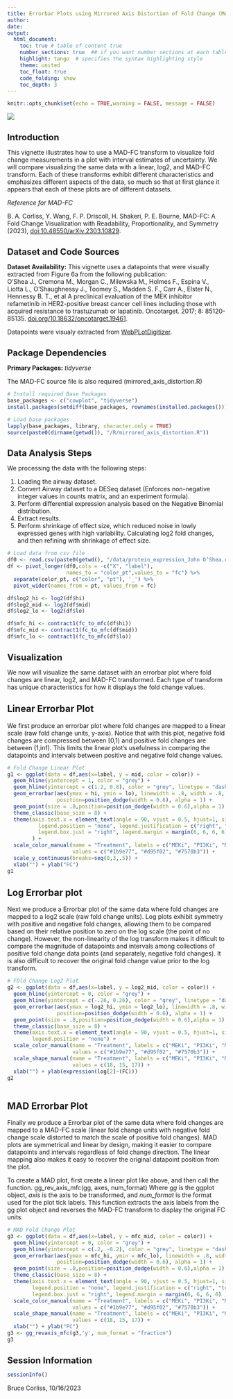 ```yaml
---
title: Errorbar Plots using Mirrored Axis Distortion of Fold Change (MAD-FC) Transform
author: 
date: 
output: 
  html_document:
    toc: true # table of content true
    number_sections: true  ## if you want number sections at each table header
    highlight: tango  # specifies the syntax highlighting style
    theme: united 
    toc_float: true
    code_folding: show
    toc_depth: 3  
---
```


<style type="text/css">
h1.title { font-size: 24px;}
h1 {font-size: 20px;}
</style>


```r
knitr::opts_chunk$set(echo = TRUE,warning = FALSE, message = FALSE)

```

![](../media/cover.JPG)

# Introduction

This vignette illustrates how to use a MAD-FC transform to visualize fold change measurements in a plot with interval estimates of uncertainty. We will compare visualizing the same data with a linear, log2, and MAD-FC transform. Each of these transforms exhibit different characteristics and emphasizes different aspects of the data, so much so that at first glance it appears that each of these plots are of different datasets.


_Reference for MAD-FC_

B. A. Corliss, Y. Wang, F. P. Driscoll, H. Shakeri, P. E. Bourne, MAD-FC: A Fold Change Visualization with Readability, Proportionality, and Symmetry (2023), [doi:10.48550/arXiv.2303.10829](doi:10.48550/arXiv.2303.10829).

# Dataset and Code Sources

__Dataset Availability:__ This vignette uses a datapoints that were visually extracted from Figure 6a from the following publication:  
O’Shea J., Cremona M., Morgan C., Milewska M., Holmes F., Espina V., Liotta L., O’Shaughnessy J., Toomey S., Madden S. F., Carr A., Elster N., Hennessy B. T., et al A preclinical evaluation of the MEK inhibitor refametinib in HER2-positive breast cancer cell lines including those with acquired resistance to trastuzumab or lapatinib. Oncotarget. 2017; 8: 85120-85135. [doi.org/10.18632/oncotarget.19461](doi.org/10.18632/oncotarget.19461).

Datapoints were visualy extracted from [WebPLotDigitizer](https://automeris.io/WebPlotDigitizer/).

# Package Dependencies
__Primary Packages:__ *tidyverse*

The MAD-FC source file is also required (mirrored_axis_distortion.R)


```r
# Install required Base Packages
base_packages <- c("cowplot", "tidyverse")
install.packages(setdiff(base_packages, rownames(installed.packages())))  

# Load base packages
lapply(base_packages, library, character.only = TRUE)
source(paste0(dirname(getwd()), "/R/mirrored_axis_distortion.R"))
```
  
# Data Analysis Steps

We processing the data with the following steps:

1. Loading the airway dataset.
2. Convert Airway dataset to a DESeq dataset (Enforces non-negative integer values in counts matrix, and an experiment formula).
2. Perform differential expression analysis based on the Negative Binomial distribution.
3. Extract results.
4. Perform shrinkage of effect size, which reduced noise in lowly expressed genes with high variability.
Calculating log2 fold changes, and then refining with shrinkage of effect size.

```r
# Load data from csv file
df0 <- read.csv(paste0(getwd(), "/data/protein_expression_John O’Shea.csv"))
df <- pivot_longer(df0,cols = -c("X", "label"), 
                   names_to = "color_pt",values_to = "fc") %>% 
  separate(color_pt, c("color", "pt"), '_') %>%
  pivot_wider(names_from = pt, values_from = fc)

df$log2_hi <- log2(df$hi)
df$log2_mid <- log2(df$mid)
df$log2_lo <- log2(df$lo)

df$mfc_hi <- contract1(fc_to_mfc(df$hi))
df$mfc_mid <- contract1(fc_to_mfc(df$mid))
df$mfc_lo <- contract1(fc_to_mfc(df$lo))

```
  

# Visualization
  
  
We now will visualize the same dataset with an errorbar plot where fold changes are linear, log2, and MAD-FC transformed. Each type of transform has unique characteristics for how it displays the fold change values.

## Linear Errorbar Plot

We first produce an errorbar plot where fold changes are mapped to a linear scale (raw fold change units, y-axis). Notice that with this plot, negative fold changes are compressed between [0,1) and positive fold changes are between (1,inf). This limits the linear plot's usefulness in comparing the datapoints and intervals between positive and negative fold change values.

```r
# Fold Change Linear Plot
g1 <- ggplot(data = df,aes(x=label, y = mid, color = color)) +
  geom_hline(yintercept = 1, color = "grey") +
  geom_hline(yintercept = c(1.2, 0.8), color = "grey", linetype = "dashed") +
  geom_errorbar(aes(ymax = hi, ymin = lo), linewidth = .8, width = .8, 
                position=position_dodge(width = 0.6), alpha = 1) + 
  geom_point(size = .8,position=position_dodge(width = 0.6),alpha = 1) +
  theme_classic(base_size = 8) + 
  theme(axis.text.x = element_text(angle = 90, vjust = 0.5, hjust=1, size=7),
          legend.position = "none", legend.justification = c("right", "top"),
          legend.box.just = "right", legend.margin = margin(6, 6, 6, 6)
        ) +
  scale_color_manual(name = "Treatment", labels = c("MEKi", "PI3Ki", "MEKI:PI3Ki"), 
                     values = c("#1b9e77", "#d95f02", "#7570b3")) +
  scale_y_continuous(breaks=seq(0,3,.5)) +
  xlab("") + ylab("FC")
g1
```
  
## Log Errorbar plot

Next we produce a Errorbar plot of the same data where fold changes are mapped to a log2 scale (raw fold change units). Log plots exhibit symmetry with positive and negative fold changes, allowing them to be compared based on their relative position to zero on the log scale (the point of no change). However, the non-linearity of the log transform makes it difficult to compare the magnitude of datapoints and intervals among collections of positive fold change data points (and separately, negative fold changes). It is also difficult to recover the original fold change value prior to the log transform.

```r
# FOld Change Log2 Plot
g2 <- ggplot(data = df,aes(x=label, y = log2_mid, color = color)) +
  geom_hline(yintercept = 0, color = "grey") +
  geom_hline(yintercept = c(-.26, 0.26), color = "grey", linetype = "dashed") +
  geom_errorbar(aes(ymax = log2_hi, ymin = log2_lo), linewidth = .8, width = .8, 
                position=position_dodge(width = 0.6), alpha = 1) + 
  geom_point(size = .8,position=position_dodge(width = 0.6),alpha = 1) +
  theme_classic(base_size = 8) + 
  theme(axis.text.x = element_text(angle = 90, vjust = 0.5, hjust=1, size=7),
        legend.position = "none") +
  scale_color_manual(name = "Treatment", labels = c("MEKi", "PI3Ki", "MEKI:PI3Ki"),
                     values = c("#1b9e77", "#d95f02", "#7570b3")) +
  scale_shape_manual(name = "Treatment", labels = c("MEKi", "PI3Ki", "MEKI:PI3Ki"), 
                     values = c(18, 15, 17)) +
  xlab("") + ylab(expression(log[2]~(FC)))
g2
 
```
  
## MAD Errorbar Plot
Finally we produce a Errorbar plot of the same data where fold changes are mapped to a MAD-FC scale (linear fold change units with negative fold change scale distorted to match the scale of positive fold changes). MAD plots are symmetrical and linear by design, making it easier to compare datapoints and intervals regardless of fold change direction. The linear mapping also makes it easy to recover the original datapoint position from the plot.

To create a MAD plot, first create a linear plot like above, and then call the function.
gg_rev_axis_mfc(gg, axes, num_format)
Where _gg_ is the ggplot object, _axis_ is the axis to be transformed, and _num_format_ is the format used for the plot tick labels.
This function extracts the axis labels from the gg plot object and reverses the MAD-FC transform to display the original FC units.

```r
# MAD Fold Change Plot
g3 <- ggplot(data = df,aes(x=label, y = mfc_mid, color = color)) +
  geom_hline(yintercept = 0, color = "grey") +
  geom_hline(yintercept = c(.2, -0.2), color = "grey", linetype = "dashed") +
  geom_errorbar(aes(ymax = mfc_hi, ymin = mfc_lo), linewidth = .8, width = .8, 
                position=position_dodge(width = 0.6), alpha = 1) + 
  geom_point(size = .8,position=position_dodge(width = 0.6),alpha = 1) +
  theme_classic(base_size = 8) + 
  theme(axis.text.x = element_text(angle = 90, vjust = 0.5, hjust=1, size=7),
        legend.position = "none", legend.justification = c("right", "top"),
        legend.box.just = "right", legend.margin = margin(6, 6, 6, 6) ) +
  scale_color_manual(name = "Treatment", labels = c("MEKi", "PI3Ki", "MEKI:PI3Ki"), 
                     values = c("#1b9e77", "#d95f02", "#7570b3")) +
  scale_shape_manual(name = "Treatment", labels = c("MEKi", "PI3Ki", "MEKI:PI3Ki"), 
                     values = c(18, 15, 17)) +
  xlab("") + ylab("FC")
g3 <- gg_revaxis_mfc(g3,'y', num_format = "fraction")
g3

```




# Session Information

```r
sessionInfo()
```

Bruce Corliss, 10/16/2023